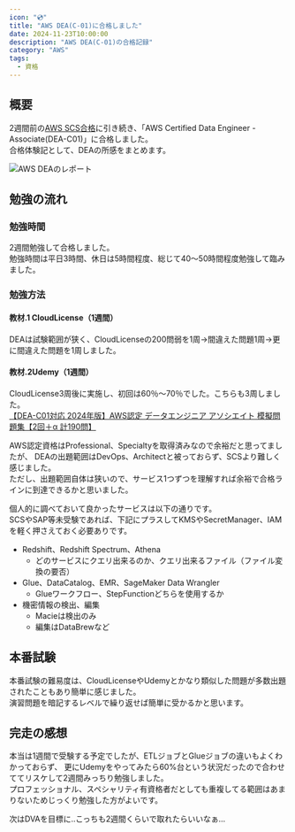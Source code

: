 ```yaml
---
icon: "💿"
title: "AWS DEA(C-01)に合格しました"
date: 2024-11-23T10:00:00
description: "AWS DEA(C-01)の合格記録"
category: "AWS"
tags:
  - 資格
---
```

## 概要
2週間前の[AWS SCS合格](https://sori883.dev/posts/aws_scs_c01_passrecord/)に引き続き、「AWS Certified Data Engineer - Associate(DEA-C01)」に合格しました。  
合格体験記として、DEAの所感をまとめます。

![AWS DEAのレポート](./aws_dea_report.webp)

## 勉強の流れ
### 勉強時間
2週間勉強して合格しました。  
勉強時間は平日3時間、休日は5時間程度、総じて40～50時間程度勉強して臨みました。  

### 勉強方法
#### 教材.1 CloudLicense（1週間）
DEAは試験範囲が狭く、CloudLicenseの200問弱を1周→間違えた問題1周→更に間違えた問題を1周しました。  
<ExLinkCard url="https://cloud-license.com/" />

#### 教材.2Udemy（1週間）
CloudLicense3周後に実施し、初回は60％～70％でした。こちらも3周しました。  
[【DEA-C01対応 2024年版】AWS認定 データエンジニア アソシエイト 模擬問題集【2回＋α 計190問】](https://www.udemy.com/course/dea-c01-2024aws/p)  


AWS認定資格はProfessional、Specialtyを取得済みなので余裕だと思ってましたが、
DEAの出題範囲はDevOps、Architectと被っておらず、SCSより難しく感じました。  
ただし、出題範囲自体は狭いので、サービス1つずつを理解すれば余裕で合格ラインに到達できるかと思いました。  

個人的に調べておいて良かったサービスは以下の通りです。  
SCSやSAP等未受験であれば、下記にプラスしてKMSやSecretManager、IAMを軽く押さえておく必要ありです。  
- Redshift、Redshift Spectrum、Athena
  - どのサービスにクエリ出来るのか、クエリ出来るファイル（ファイル変換の要否）
- Glue、DataCatalog、EMR、SageMaker Data Wrangler
  - Glueワークフロー、StepFunctionどちらを使用するか
- 機密情報の検出、編集
  - Macieは検出のみ
  - 編集はDataBrewなど

## 本番試験
本番試験の難易度は、CloudLicenseやUdemyとかなり類似した問題が多数出題されたこともあり簡単に感じました。  
演習問題を暗記するレベルで繰り返せば簡単に受かるかと思います。  

## 完走の感想
本当は1週間で受験する予定でしたが、ETLジョブとGlueジョブの違いもよくわかっておらず、
更にUdemyをやってみたら60%台という状況だったので合わせててリスケして2週間みっちり勉強しました。  
プロフェッショナル、スペシャリティ有資格者だとしても重複してる範囲はあまりないためじっくり勉強した方がよいです。  

次はDVAを目標に..こっちも2週間くらいで取れたらいいなぁ...
